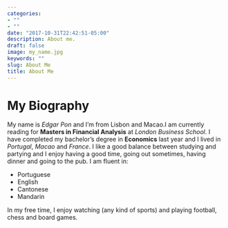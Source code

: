 ```yaml
---
categories:
- ""
- ""
date: "2017-10-31T22:42:51-05:00"
description: About me.
draft: false
image: my_name.jpg
keywords: ""
slug: About Me
title: About Me
---
```


# My Biography
My name is _Edgar Pon_ and I’m from Lisbon and Macao.I am currently reading for **Masters in Financial Analysis** at _London Business School_. I have completed my bachelor’s degree in **Economics** last year and I lived in _Portugal_, _Macao_ and _France_. I like a good balance between studying and partying and I enjoy having a good time, going out sometimes, having dinner and going to the pub. 
I am fluent in: 

* Portuguese
* English
* Cantonese
* Mandarin 

In my free time, I enjoy watching (any kind of sports) and playing football, chess and board games. 

   



